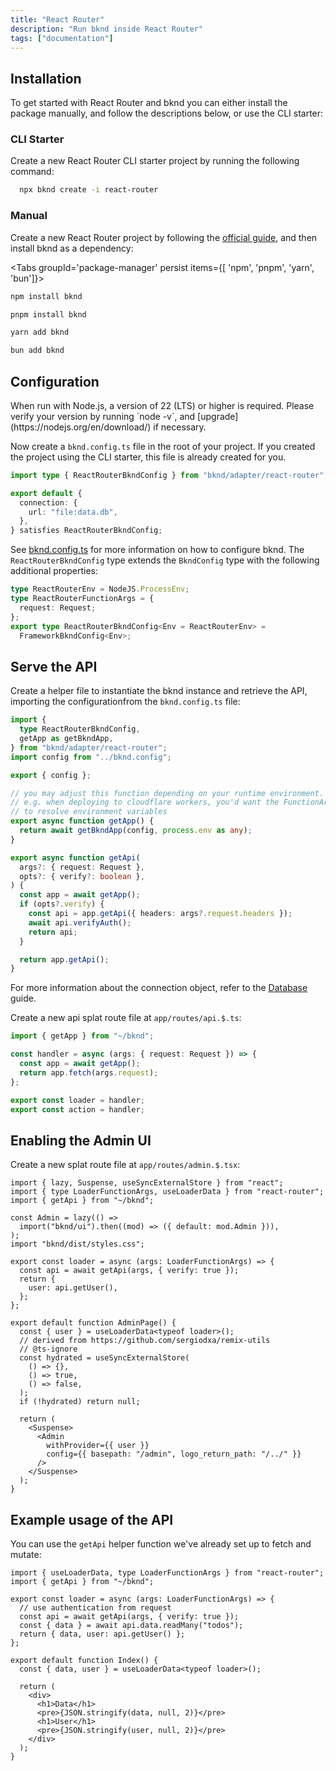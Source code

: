 ```yaml
---
title: "React Router"
description: "Run bknd inside React Router"
tags: ["documentation"]
---
```


## Installation

To get started with React Router and bknd you can either install the package manually, and follow the descriptions below, or use the CLI starter:

### CLI Starter

Create a new React Router CLI starter project by running the following command:

```sh
  npx bknd create -i react-router
```

### Manual

Create a new React Router project by following the [official guide](https://reactrouter.com/start/framework/installation), and then install bknd as a dependency:

<Tabs groupId='package-manager' persist items={[ 'npm', 'pnpm', 'yarn', 'bun']}>

```bash tab="npm"
npm install bknd
```

```bash tab="pnpm"
pnpm install bknd
```

```bash tab="yarn"
yarn add bknd
```

```bash tab="bun"
bun add bknd
```

</Tabs>

## Configuration

<Callout type="warning">
  When run with Node.js, a version of 22 (LTS) or higher is required. Please
  verify your version by running `node -v`, and
  [upgrade](https://nodejs.org/en/download/) if necessary.
</Callout>

Now create a `bknd.config.ts` file in the root of your project. If you created the project using the CLI starter, this file is already created for you.

```typescript title="bknd.config.ts"
import type { ReactRouterBkndConfig } from "bknd/adapter/react-router";

export default {
  connection: {
    url: "file:data.db",
  },
} satisfies ReactRouterBkndConfig;
```

See [bknd.config.ts](/extending/config) for more information on how to configure bknd. The `ReactRouterBkndConfig` type extends the `BkndConfig` type with the following additional properties:

```typescript
type ReactRouterEnv = NodeJS.ProcessEnv;
type ReactRouterFunctionArgs = {
  request: Request;
};
export type ReactRouterBkndConfig<Env = ReactRouterEnv> =
  FrameworkBkndConfig<Env>;
```

## Serve the API

Create a helper file to instantiate the bknd instance and retrieve the API, importing the configurationfrom the `bknd.config.ts` file:

```ts title="app/bknd.ts"
import {
  type ReactRouterBkndConfig,
  getApp as getBkndApp,
} from "bknd/adapter/react-router";
import config from "../bknd.config";

export { config };

// you may adjust this function depending on your runtime environment.
// e.g. when deploying to cloudflare workers, you'd want the FunctionArgs to be passed in
// to resolve environment variables
export async function getApp() {
  return await getBkndApp(config, process.env as any);
}

export async function getApi(
  args?: { request: Request },
  opts?: { verify?: boolean },
) {
  const app = await getApp();
  if (opts?.verify) {
    const api = app.getApi({ headers: args?.request.headers });
    await api.verifyAuth();
    return api;
  }

  return app.getApi();
}
```

For more information about the connection object, refer to the [Database](/usage/database) guide.

Create a new api splat route file at `app/routes/api.$.ts`:

```ts title="app/routes/api.$.ts"
import { getApp } from "~/bknd";

const handler = async (args: { request: Request }) => {
  const app = await getApp();
  return app.fetch(args.request);
};

export const loader = handler;
export const action = handler;
```

## Enabling the Admin UI

Create a new splat route file at `app/routes/admin.$.tsx`:

```tsx title="app/routes/admin.$.tsx"
import { lazy, Suspense, useSyncExternalStore } from "react";
import { type LoaderFunctionArgs, useLoaderData } from "react-router";
import { getApi } from "~/bknd";

const Admin = lazy(() =>
  import("bknd/ui").then((mod) => ({ default: mod.Admin })),
);
import "bknd/dist/styles.css";

export const loader = async (args: LoaderFunctionArgs) => {
  const api = await getApi(args, { verify: true });
  return {
    user: api.getUser(),
  };
};

export default function AdminPage() {
  const { user } = useLoaderData<typeof loader>();
  // derived from https://github.com/sergiodxa/remix-utils
  // @ts-ignore
  const hydrated = useSyncExternalStore(
    () => {},
    () => true,
    () => false,
  );
  if (!hydrated) return null;

  return (
    <Suspense>
      <Admin
        withProvider={{ user }}
        config={{ basepath: "/admin", logo_return_path: "/../" }}
      />
    </Suspense>
  );
}
```

## Example usage of the API

You can use the `getApi` helper function we've already set up to fetch and mutate:

```tsx title="app/routes/_index.tsx"
import { useLoaderData, type LoaderFunctionArgs } from "react-router";
import { getApi } from "~/bknd";

export const loader = async (args: LoaderFunctionArgs) => {
  // use authentication from request
  const api = await getApi(args, { verify: true });
  const { data } = await api.data.readMany("todos");
  return { data, user: api.getUser() };
};

export default function Index() {
  const { data, user } = useLoaderData<typeof loader>();

  return (
    <div>
      <h1>Data</h1>
      <pre>{JSON.stringify(data, null, 2)}</pre>
      <h1>User</h1>
      <pre>{JSON.stringify(user, null, 2)}</pre>
    </div>
  );
}
```

